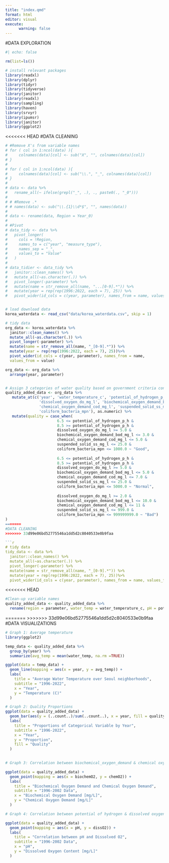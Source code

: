 ```yaml
---
title: "index.qmd"
format: html
editor: visual
execute:
      warning: false
---
```


#DATA EXPLORATION

```r
#| echo: false

rm(list=ls()) 

# install relevant packages
library(readxl)
library(dplyr)
library(tidyr)
library(tidyverse)
library(janitor)
library(readxl)
library(sampling)
library(haven) 
library(srvyr)
library(ipumsr)
library(janitor)
library(ggplot2)


```


<<<<<<< HEAD
#DATA CLEANING 
```r
# #Remove X's from variable names 
# for ( col in 1:ncol(data) ){
#     colnames(data)[col] <- sub("X", "", colnames(data)[col])
# }
# 
# for ( col in 1:ncol(data) ){
#     colnames(data)[col] <- sub("\\.", "_", colnames(data)[col])
# }
# 
# data <- data %>%
#   rename_all(~ ifelse(grepl("_", .), ., paste0(., "_0")))
# 
# # #Remove .* 
# # names(data) <- sub("\\.{1}\\d*$", "", names(data))
# 
# data <- rename(data, Region = Year_0)
# 
# #Pivot 
# data_tidy <- data %>% 
#   pivot_longer(
#     cols = !Region,
#     names_to = c("year", "measure_type"),
#     names_sep = "_",
#     values_to = "Value"
#   )
# 
# data_tidier <- data_tidy %>% 
#   janitor::clean_names() %>% 
#   mutate_all(~as.character(.)) %>% 
#   pivot_longer(-parameter) %>%
#   mutate(name = str_remove_all(name, "...[0-9].*")) %>% 
#   mutate(year = rep(rep(1996:2022, each = 7), 25)) %>% 
#   pivot_wider(id_cols = c(year, parameter), names_from = name, values_from=value)


# load download data
korea_waterdata <- read_csv("data/korea_waterdata.csv", skip = 1)

# tidy data
org_data <- korea_waterdata %>% 
  janitor::clean_names() %>% 
  mutate_all(~as.character(.)) %>% 
  pivot_longer(-parameter) %>%
  mutate(name = str_remove_all(name, "_[0-9].*")) %>% 
  mutate(year = rep(rep(1996:2022, each = 7), 25))%>% 
  pivot_wider(id_cols = c(year, parameter), names_from = name,     
  values_from = value)

org_data <- org_data %>% 
  arrange(year, parameter)


# Assign 3 categories of water quality based on government criteria contained within document "data/Copy of Water_quality_criteria(WRMIS)(1)"
quality_added_data <- org_data %>%
   mutate_at(c('year', 'water_temperature_c', 'potential_of_hydrogen_p_h',
               'dissolved_oxygen_do_mg_l', 'biochemical_oxygen_demand_bod_mg_l',
               'chemical_oxygen_demand_cod_mg_l', 'suspended_solid_ss_mg_l',
               'coliform_bacteria_mpn'), as.numeric) %>% 
   mutate(quality = case_when(
                       6.5 <= potential_of_hydrogen_p_h &
                       8.5 >= potential_of_hydrogen_p_h &
                       dissolved_oxygen_do_mg_l >= 5.0 &
                       biochemical_oxygen_demand_bod_mg_l <= 3.0 &
                       chemical_oxygen_demand_cod_mg_l <= 5.0 &
                       suspended_solid_ss_mg_l <= 25.0 &
                       coliform_bacteria_mpn <= 1000.0 ~ "Good",
                       
                       6.5 <= potential_of_hydrogen_p_h &
                       8.5 >= potential_of_hydrogen_p_h &
                       dissolved_oxygen_do_mg_l >= 5.0 &
                       biochemical_oxygen_demand_bod_mg_l <= 5.0 &
                       chemical_oxygen_demand_cod_mg_l <= 7.0 &
                       suspended_solid_ss_mg_l <= 25.0 &
                       coliform_bacteria_mpn <= 5000.0 ~ "Normal",
                       
                       dissolved_oxygen_do_mg_l >= 2.0 &
                       biochemical_oxygen_demand_bod_mg_l <= 10.0 &
                       chemical_oxygen_demand_cod_mg_l <= 11 &
                       suspended_solid_ss_mg_l <= 999.0 &
                       coliform_bacteria_mpn <= 999999999.0 ~ "Bad")
)
=======
#DATA CLEANING
>>>>>>> 33d99e06bd52775546a1dd5d2c8040533e0b9faa

```r

# tidy data
tidy_data <- data %>% 
  janitor::clean_names() %>% 
  mutate_all(~as.character(.)) %>% 
  pivot_longer(-parameter) %>%
  mutate(name = str_remove_all(name, "_[0-9].*")) %>% 
  mutate(year = rep(rep(1996:2022, each = 7), 25))%>% 
  pivot_wider(id_cols = c(year, parameter), names_from = name, values_from = value)

```

<<<<<<< HEAD
```r
#Clean-up variable names 
quality_added_data <- quality_added_data %>% 
  rename(region = parameter, water_temp = water_temperature_c, pH = potential_of_hydrogen_p_h, dissO2 = dissolved_oxygen_do_mg_l, biochemO2 = biochemical_oxygen_demand_bod_mg_l, chemO2 = chemical_oxygen_demand_cod_mg_l, ss = suspended_solid_ss_mg_l, coli = coliform_bacteria_mpn)


```
=======
>>>>>>> 33d99e06bd52775546a1dd5d2c8040533e0b9faa
#DATA VISUALIZATIONS
```r
# Graph 1: Average temperature
library(ggplot2)

temp_data <- quality_added_data %>%
  group_by(year) %>%
  summarize(avg_temp = mean(water_temp, na.rm =TRUE))

ggplot(data = temp_data) +
  geom_line(mapping = aes(x = year, y = avg_temp)) + 
  labs(
    title = "Average Water Temperature over Seoul neighborhoods",
    subtitle = "1996-2022",
    x = "Year",
    y = "Temperature (C)"
  )

# Graph 2: Quality Proportions
ggplot(data = quality_added_data) +
  geom_bar(aes(y = (..count..)/sum(..count..), x = year, fill = quality)) + 
  labs(
    title = "Proportions of Categorical Variable by Year",
    subtitle = "1996-2022", 
    x = "Year",
    y = "Proportion",
    fill = "Quality"
  )
           

# Graph 3: Correlation between biochemical_oxygen_demand & chemical oxygen demand

ggplot(data = quality_added_data) +
  geom_point(mapping = aes(x = biochemO2, y = chemO2)) + 
  labs(
    title = "Biochemical Oxygen Demand and Chemical Oxygen Demand",
    subtitle = "1996-2002 Data",
    x = "Biochemical Oxygen Demand [mg/L]",
    y = "Chemical Oxygen Demand [mg/L]"
  )

# Graph 4: Correlation between potential of hydrogen & dissolved oxygen

ggplot(data = quality_added_data) +
  geom_point(mapping = aes(x = pH, y = dissO2)) + 
  labs(
    title = "Correlation between pH and Dissolved O2",
    subtitle = "1996-2002 Data", 
    x = "pH",
    y = "Dissolved Oxygen Content [mg/L]"
  )

```

```r

```